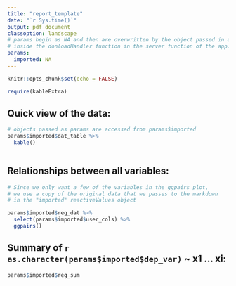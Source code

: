 ```yaml
---
title: "report_template"
date: "`r Sys.time()`"
output: pdf_document
classoption: landscape
# params begin as NA and then are overwritten by the object passed in as params in the render function
# inside the donloadHandler function in the server function of the app.
params:
  imported: NA
---
```


```r
knitr::opts_chunk$set(echo = FALSE)
```

```r

require(kableExtra)

```


## Quick view of the data:

```r

# objects passed as params are accessed from params$imported
params$imported$dat_table %>% 
  kable()
  
```

\pagebreak

## Relationships between all variables:

```r

# Since we only want a few of the variables in the ggpairs plot,
# we use a copy of the original data that we passes to the markdown 
# in the "imported" reactiveValues object

params$imported$reg_dat %>% 
  select(params$imported$user_cols) %>% 
  ggpairs()

```

\pagebreak

## Summary of `r as.character(params$imported$dep_var)` ~ x1 ... xi:

```r

params$imported$reg_sum

```
